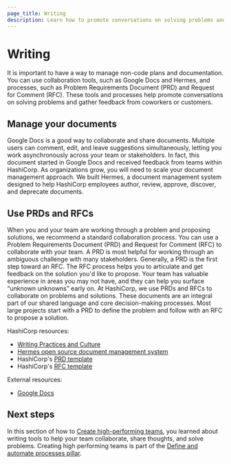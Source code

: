 ```yaml
---
page_title: Writing
description: Learn how to promote conversations on solving problems and gather feedback from coworkers or customers.
---
```


# Writing

It is important to have a way to manage non-code plans and documentation. You can use collaboration tools, such as Google Docs and Hermes, and processes, such as Problem Requirements Document (PRD) and Request for Comment (RFC). These tools and processes help promote conversations on solving problems and gather feedback from coworkers or customers.

## Manage your documents

Google Docs is a good way to collaborate and share documents. Multiple users can comment, edit, and leave suggestions simultaneously, letting you work asynchronously across your team or stakeholders. In fact, this document started in Google Docs and received feedback from teams within HashiCorp.
As organizations grow, you will need to scale your document management approach. We built Hermes, a document management system designed to help HashiCorp employees author, review, approve, discover, and deprecate documents.

## Use PRDs and RFCs

When you and your team are working through a problem and proposing solutions, we recommend a standard collaboration process. You can use a Problem Requirements Document (PRD) and Request for Comment (RFC) to collaborate with your team. A PRD is most helpful for working through an ambiguous challenge with many stakeholders. Generally, a PRD is the first step toward an RFC. The RFC process helps you to articulate and get feedback on the solution you'd like to propose. Your team has valuable experience in areas you may not have, and they can help you surface “unknown unknowns” early on.
At HashiCorp, we use PRDs and RFCs to collaborate on problems and solutions. These documents are an integral part of our shared language and core decision-making processes. Most large projects start with a PRD to define the problem and follow with an RFC to propose a solution.

HashiCorp resources:

- [Writing Practices and Culture](https://works.hashicorp.com/articles/writing-practices-and-culture)
- [Hermes open source document management system](https://github.com/hashicorp-forge/hermes)
- HashiCorp's [PRD template](https://works.hashicorp.com/articles/prd-template)
- HashiCorp's [RFC template](https://works.hashicorp.com/articles/rfc-template)

External resources:

- [Google Docs](https://www.google.com/docs/about/)

## Next steps

In this section of how to [Create high-performing teams](/well-architected-framework/define-and-automate-processes/create-high-performing-teams), you learned about writing tools to help your team collaborate, share thoughts, and solve problems. Creating high performing teams is part of the [Define and automate processes pillar](/well-architected-framework/define-and-automate-processes).
